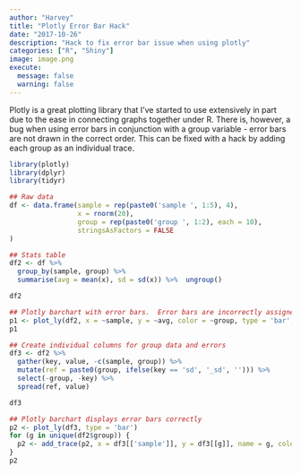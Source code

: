 ```yaml
---
author: "Harvey"
title: "Plotly Error Bar Hack"
date: "2017-10-26"
description: "Hack to fix error bar issue when using plotly"
categories: ["R", "Shiny"]
image: image.png
execute: 
  message: false
  warning: false
---
```


Plotly is a great plotting library that I've started to use extensively in part due to the ease in connecting graphs together under R.  There is, however, a bug when using error bars in conjunction with a group variable - error bars are not drawn in the correct order.  This can be fixed with a hack by adding each group as an individual trace.

```r
library(plotly)
library(dplyr)
library(tidyr)

## Raw data
df <- data.frame(sample = rep(paste0('sample ', 1:5), 4),
                 x = rnorm(20),
                 group = rep(paste0('group ', 1:2), each = 10),
                 stringsAsFactors = FALSE
)

## Stats table
df2 <- df %>%
  group_by(sample, group) %>%
  summarise(avg = mean(x), sd = sd(x)) %>%  ungroup()

df2
```

```r
## Plotly barchart with error bars.  Error bars are incorrectly assigned
p1 <- plot_ly(df2, x = ~sample, y = ~avg, color = ~group, type = 'bar', error_y = list(array = ~df2$sd))
p1
```

```r
## Create individual columns for group data and errors
df3 <- df2 %>%
  gather(key, value, -c(sample, group)) %>%
  mutate(ref = paste0(group, ifelse(key == 'sd', '_sd', ''))) %>%
  select(-group, -key) %>%
  spread(ref, value)

df3
```

```r
## Plotly barchart displays error bars correctly
p2 <- plot_ly(df3, type = 'bar')
for (g in unique(df2$group)) {
  p2 <- add_trace(p2, x = df3[['sample']], y = df3[[g]], name = g, color = g, error_y = list(array = df3[[paste0(g, '_sd')]]))
}
p2
```